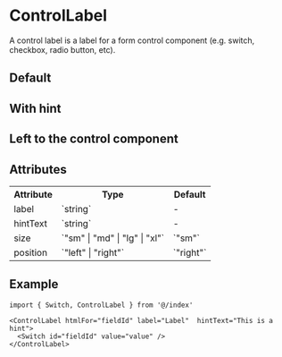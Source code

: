 

<Meta of={ControlLabelStories} />

# ControlLabel

A control label is a label for a form control component (e.g. switch, checkbox, radio button, etc).

## Default

<Canvas of={ControlLabelStories.Default} />

## With hint

<Canvas of={ControlLabelStories.WithHintText} />

## Left to the control component

<Canvas of={ControlLabelStories.LeftLabel} />

## Attributes

<table>
  <tbody>
    <tr>
      <th>Attribute</th>
      <th>Type</th>
      <th>Default</th>
    </tr>
    <tr>
      <td>label</td>
      <td>`string`</td>
      <td>-</td>
    </tr>
    <tr>
      <td>hintText</td>
      <td>`string`</td>
      <td>-</td>
    </tr>
    <tr>
      <td>size</td>
      <td>`"sm" | "md" | "lg" | "xl"`</td>
      <td>`"sm"`</td>
    </tr>
    <tr>
      <td>position</td>
      <td>`"left" | "right"`</td>
      <td>`"right"`</td>
    </tr>
  </tbody>
</table>

## Example

```tsx
import { Switch, ControlLabel } from '@/index'

<ControlLabel htmlFor="fieldId" label="Label"  hintText="This is a hint">
  <Switch id="fieldId" value="value" />
</ControlLabel>
```
